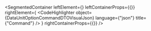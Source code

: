 
<SegmentedContainer
  leftElement={<DataUnitOptionCommandDTODesc />}
  leftContainerProps={{}}
  rightElement={
    <CodeHighlighter
      object={DataUnitOptionCommandDTOVisualJson}
      language={"json"}
      title={"Command"}
    />
  }
  rightContainerProps={{}}
/>
